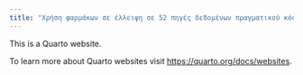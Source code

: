 ```yaml
---
title: "Χρήση φαρμάκων σε έλλειψη σε 52 πηγές δεδομένων πραγματικού κόσμου και 18 χώρες στην Ευρώπη και τη Βόρεια Αμερική"
---
```


This is a Quarto website.

To learn more about Quarto websites visit <https://quarto.org/docs/websites>.
